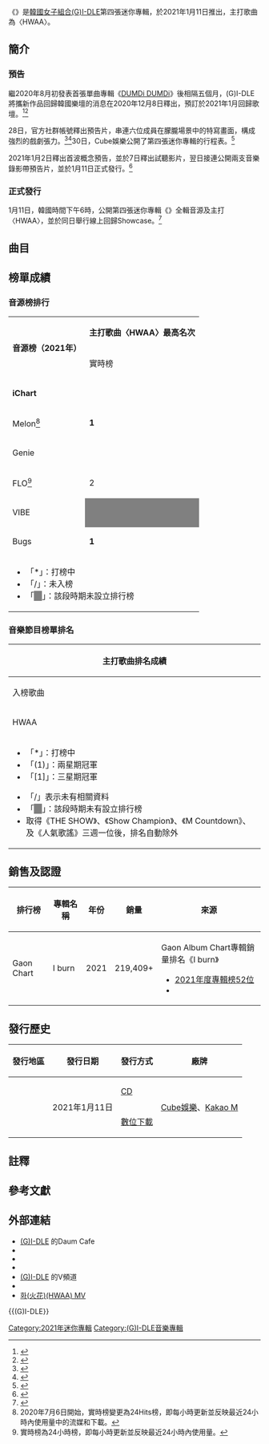 {{About|(G)I-DLE迷你四辑|与主打歌曲同名单曲|HWAA}}
{{noteTA
|G1=Music
}}
{{Infobox Album
| name       = {{lang|en|I burn}}
| type       = EP
| cover      = (G)I-DLE迷你四辑《I burn》.jpg
| artist     = [[(G)I-DLE|(G)I-DLE]]
| released   = {{Start date|2021|01|11}}
| recorded   = 2020年
| format     = {{hlist|[[CD|CD]]|[[數位音樂下載|數位音樂下載]]}}
| genre      = {{hlist|[[韓語流行音樂|韓語流行音樂]]|[[流行舞曲|流行舞曲]]|{{nowrap|[[抒情歌曲|抒情歌曲]]}}}}
| language   = [[韓語|韓語]]
| label      = {{hlist|[[Cube娛樂|Cube娛樂]]|[[Kakao_M|Kakao M]]}}
| prev_title = [[Oh_my_god_(迷你專輯)|Oh my god]]
| prev_year  = 2020
| next_title = [[I_NEVER_DIE|I NEVER DIE]]
| next_year  = 2022
| misc       =
{{External music video
|Type=EP
|{{YouTube|id=z3szNvgQxHo|title=HWAA}}
}}
|length=18:40}}
《'''{{lang|en|I burn}}'''》是[[韓國|韓國]][[女子組合|女子組合]][[(G)I-DLE|(G)I-DLE]]第四張迷你專輯，於2021年1月11日推出，主打歌曲為〈HWAA〉。

== 簡介 ==
=== 預告 ===
繼2020年8月初發表首張單曲專輯《[[Dumdi_Dumdi|DUMDi DUMDi]]》後相隔五個月，(G)I-DLE將攜新作品回歸韓國樂壇的消息在2020年12月8日釋出，預訂於2021年1月回歸歌壇。<ref>{{Cite web|title=因信賴而聽的 (G)I-DLE 即將回歸！距離〈DUMDi DUMDi〉不到半年|url=https://www.koreastardaily.com/tc/news/132193|accessdate=|author=|date=|format=|work=KSD 韓星網|publisher=|language=zh-Hant|archive-date=2020-12-11|archive-url=https://web.archive.org/web/20201211003519/https://www.koreastardaily.com/tc/news/132193|dead-url=no}}</ref><ref>{{Cite web|title=開始期待吧！(G)I-DLE 預計明年1月回歸樂壇|url=https://www.kpopn.com/2020/12/09/gidle-make-a-comeback-next-month|accessdate=|author=|date=2020-12-09|last=CHI|format=|work=www.kpopn.com|publisher=|language=zh-TW|archive-date=2022-04-22|archive-url=https://web.archive.org/web/20220422155058/https://www.kpopn.com/2020/12/09/gidle-make-a-comeback-next-month}}</ref>

28日，官方社群帳號釋出預告片，串連六位成員在朦朧場景中的特寫畫面，構成強烈的戲劇張力。<ref>{{Cite web|title=(G)I-DLE 新專輯預告曝光！六人大展表情演技釋放強烈張力|url=https://www.koreastardaily.com/tc/news/132617|accessdate=|author=|date=|format=|work=KSD 韓星網|publisher=|language=zh-Hant|archive-date=2022-04-22|archive-url=https://web.archive.org/web/20220422155056/https://www.koreastardaily.com/tc/news/132617}}</ref><ref>{{Cite web|title=(G)I-DLE 宣布1月11日回歸，美麗的宣傳預告影片公開|url=https://www.kpopn.com/2020/12/30/gi-dle-drops-mystical-visual-film-in-first-teaser-for-january-comeback|accessdate=|author=|date=2020-12-30|last=CHI|format=|work=www.kpopn.com|publisher=|language=zh-TW|archive-date=2022-04-22|archive-url=https://web.archive.org/web/20220422155056/https://www.kpopn.com/2020/12/30/gi-dle-drops-mystical-visual-film-in-first-teaser-for-january-comeback}}</ref>30日，Cube娛樂公開了第四張迷你專輯的行程表。<ref>{{Cite web|title=(G)I-DLE 將攜迷你四輯回歸 明日搶先釋出曲目表！|url=https://www.koreastardaily.com/tc/news/132653|accessdate=|author=|date=|format=|work=KSD 韓星網|publisher=|language=zh-Hant|archive-date=2022-04-22|archive-url=https://web.archive.org/web/20220422155055/https://www.koreastardaily.com/tc/news/132653}}</ref>

2021年1月2日釋出首波概念預告，並於7日釋出試聽影片，翌日接連公開兩支音樂錄影帶預告片，並於1月11日正式發行。<ref>{{Cite web|title=Girl group (G)I-DLE to drop its fourth EP "I burn" on Jan. 11|url=https://koreajoongangdaily.joins.com/2020/12/29/entertainment/kpop/GIDLE-I-burn-I-am/20201229094903883.html|accessdate=|author=|date=|format=|work=koreajoongangdaily|publisher=|language=en|archive-date=2021-12-23|archive-url=https://web.archive.org/web/20211223152802/https://koreajoongangdaily.joins.com/2020/12/29/entertainment/kpop/GIDLE-I-burn-I-am/20201229094903883.html}}</ref>

=== 正式發行 ===
1月11日，韓國時間下午6時，公開第四張迷你專輯《{{lang|en|I burn}}》全輯音源及主打〈HWAA〉，並於同日舉行線上回歸Showcase。<ref>{{Cite web|title=(G)I-DLE Drops online media SHOWCASE Version For "HWAA"|url=https://www.allkpop.com/video/2021/01/gi-dle-drops-online-media-showcase-version-for-hwaa|accessdate=2021-01-11|author=|date=|format=|work=allkpop|publisher=|language=en|archive-date=2021-01-14|archive-url=https://web.archive.org/web/20210114100924/https://www.allkpop.com/video/2021/01/gi-dle-drops-online-media-showcase-version-for-hwaa|dead-url=no}}</ref>

== 曲目 ==
{{Track listing
| total_length     = 18:41

| title1          = {{lang|ko|한(寒)}}
| note1           = HANN (Alone in winter)
| music1          = {{hlist|小娟|安叡垠}}
| lyrics1         = {{hlist|小娟|安叡垠}}
| arranger1       = {{hlist|BreadBeat|安叡垠|小娟}}
| length1         = 2:55

| title2          = {{lang|ko|화(火花)}}
| note2           = [[Hwaa|HWAA]]
| music2          = {{hlist|小娟|Pop Time}}
| lyrics2         = 小娟
| arranger2       = {{hlist|Pop Time|小娟}}
| length2         = 3:17

| title3          = MOON
| note3           = 
| music3          = {{hlist|Minnie|FCM Houdini|FCM 667}}
| lyrics3         = 小娟
| arranger3       = {{hlist|FCM Houdini|Minnie}}
| length3         = 3:20

| title4          = Where is love
| note4           = 
| music4          = {{hlist|小娟|Min Lee "collapsedone"}}
| lyrics4         = 小娟
| arranger4       = Min Lee "collapsedone"
| length4         = 2:57

| title5          = LOST
| note5           =
| music5          = {{hlist|徐在宇|雨琦}}
| lyrics5         = {{hlist|雨琦|徐在宇|小娟}}
| arranger5       = 徐在宇
| length5         = 3:01

| title6          = DAHLIA
| note6           =
| music6          = {{hlist|Breadbeat|Minnie}}
| lyrics6         = {{hlist|Minnie|Breadbeat|小娟}}
| arranger6       = Breadbeat
| length6         = 3:10
}}

== 榜單成績 ==

=== 音源榜排行 ===
{| class="wikitable" style="text-align:center"
| rowspan="2" |'''音源榜（2021年）'''
| colspan="7" |'''主打歌曲〈HWAA〉最高名次'''
|-
! 實時榜
! 24Hits
! 日榜
! 週榜
! 月榜
! 年榜
! 來源
|-
!'''iChart'''
| rowspan="3" |'''1'''
|style="background:#808080" | 
|style="background:#808080" | 
|4
|style="background:#808080" | 
|style="background:#808080" | 
|<ref>《iChart》最高名次：
*實時榜{{citeweb|url=https://www.instiz.net/popup_ichart_change.htm?mode=10&song=%ED%99%94&artist=(%EC%97%AC%EC%9E%90)%EC%95%84%EC%9D%B4%EB%93%A4|title=（2021-01-15 14:30PM #1）|accessdate=|author=|date=|publisher=|language=Ko|archive-date=2021-01-23|archive-url=https://web.archive.org/web/20210123001918/https://www.instiz.net/popup_ichart_change.htm?mode=10&song=%ED%99%94&artist=(%EC%97%AC%EC%9E%90)%EC%95%84%EC%9D%B4%EB%93%A4|dead-url=no}}
*週榜{{citeweb|url=https://www.instiz.net/popup_ichart_change.htm?mode=9&song=%ED%99%94&artist=(%EC%97%AC%EC%9E%90)%EC%95%84%EC%9D%B4%EB%93%A4|title=（2021-01월3주차 #4）|accessdate=|author=|date=|publisher=|language=Ko|archive-date=2022-04-22|archive-url=https://web.archive.org/web/20220422155056/https://www.instiz.net/popup_ichart_change.htm?mode=9&song=%ED%99%94&artist=(%EC%97%AC%EC%9E%90)%EC%95%84%EC%9D%B4%EB%93%A4}}</ref>
|-
!Melon<ref group="註">2020年7月6日開始，實時榜變更為24Hits榜，即每小時更新並反映最近24小時內使用量中的流媒和下載。</ref>
|10
|15
|15
|24
|136
|<ref>《Melon》最高名次：
*實時榜{{citeweb|url=http://www.kpopchart.kr/(%EC%97%AC%EC%9E%90)%EC%95%84%EC%9D%B4%EB%93%A4/2021011119|title=（2021-01-11 19:00PM #1）|accessdate=|author=|date=|publisher=|language=Ko|archive-date=2021-01-21|archive-url=https://web.archive.org/web/20210121234353/http://www.kpopchart.kr/(%EC%97%AC%EC%9E%90)%EC%95%84%EC%9D%B4%EB%93%A4/2021011119|dead-url=no}}
*24Hits{{citeweb|url=http://www.kpopchart.kr/(%EC%97%AC%EC%9E%90)%EC%95%84%EC%9D%B4%EB%93%A4/2021011218|title=（2021-01-12 18:00PM #10）|accessdate=|author=|date=|publisher=|language=Ko}}
*日榜{{citeweb|url=https://www.melon.com/chart/week/index.htm|title=（2021-01-18 #15）|accessdate=|author=|date=|publisher=|language=Ko|archive-date=2019-04-18|archive-url=https://web.archive.org/web/20190418192014/https://www.melon.com/chart/week/index.htm|dead-url=no}}
*週榜{{citeweb|url=https://www.melon.com/chart/week/index.htm|title=（2021-01-18 - 2021-01-24  #15）|accessdate=|author=|date=|publisher=|language=Ko|archive-date=2019-04-18|archive-url=https://web.archive.org/web/20190418192014/https://www.melon.com/chart/week/index.htm|dead-url=no}}
*月榜{{citeweb|url=https://www.melon.com/chart/month/|title=（2021-02 #24）|accessdate=|author=|date=|publisher=|language=Ko|archive-date=2021-06-05|archive-url=https://web.archive.org/web/20210605050106/https://www.melon.com/chart/month/}}
*年榜{{citeweb|url=https://xn--o39an51b2re.com/melon/yearlycount/2021|title=（2021 #136）|accessdate=|author=|date=|publisher=|language=Ko|archive-date=2022-04-22|archive-url=https://web.archive.org/web/20220422155055/https://xn--o39an51b2re.com/melon/yearlycount/2021}}</ref>
|-
!Genie
|style="background:#808080" | 
|'''1'''
|'''1'''
|8
|145
|<ref>《Genie》最高名次：
*實時榜{{citeweb|url=http://www.kpopchart.kr/(%EC%97%AC%EC%9E%90)%EC%95%84%EC%9D%B4%EB%93%A4/2021011119|title=（2021-01-11 19:00PM #1）|accessdate=|author=|date=|publisher=|language=Ko|archive-date=2021-01-21|archive-url=https://web.archive.org/web/20210121234353/http://www.kpopchart.kr/(%EC%97%AC%EC%9E%90)%EC%95%84%EC%9D%B4%EB%93%A4/2021011119|dead-url=no}}
*日榜{{citeweb|url=https://www.genie.co.kr/chart/top200?ditc=D&rtm=N&ymd=20210111|title=（2021-01-11 #1）|accessdate=|author=|date=|publisher=|language=Ko|archive-date=2021-01-21|archive-url=https://web.archive.org/web/20210121233321/https://www.genie.co.kr/chart/top200?ditc=D&rtm=N&ymd=20210111|dead-url=no}}
*週榜{{citeweb|url=https://www.genie.co.kr/chart/top200?ditc=W&rtm=N&ymd=20210111|title=（2021-01-11 - 2021-01-17  #1）|accessdate=|author=|date=|publisher=|language=Ko|archive-date=2022-04-22|archive-url=https://web.archive.org/web/20220422155059/https://www.genie.co.kr/chart/top200?ditc=W&rtm=N&ymd=20210111}}
*月榜{{citeweb|url=https://www.genie.co.kr/chart/top200?ditc=M&rtm=N|title=（2021-01 #8）|accessdate=|author=|date=|publisher=|language=Ko|archive-date=2021-01-21|archive-url=https://web.archive.org/web/20210121065109/https://www.genie.co.kr/chart/top200?ditc=M&rtm=N|dead-url=no}}
*年榜{{citeweb|url=https://weibo.com/6931593512/L8DKuhrfC|title=（2021 #145）|accessdate=|author=|date=|publisher=|language=Ko|archive-date=2022-04-22|archive-url=https://web.archive.org/web/20220422155055/https://weibo.com/6931593512/L8DKuhrfC}}</ref>
|-
!FLO<ref group="註">實時榜為24小時榜，即每小時更新並反映最近24小時內使用量。</ref>
|2
|style="background:#808080" | 
|style="background:#808080" | 
|12
|style="background:#808080" | 
|style="background:#808080" | 
|<ref>《FLO》最高名次：
*實時榜{{citeweb|url=http://www.kpopchart.kr/(%EC%97%AC%EC%9E%90)%EC%95%84%EC%9D%B4%EB%93%A4/2021011306|title=（2021-01-13 6:00AM #2）|accessdate=|author=|date=|publisher=|language=Ko|archive-date=2021-02-06|archive-url=https://web.archive.org/web/20210206111341/http://www.kpopchart.kr/(%EC%97%AC%EC%9E%90)%EC%95%84%EC%9D%B4%EB%93%A4/2021011306}}
*週榜{{citeweb|url=https://www.music-flo.com/browse?chartId=3|title=（2021-01-18 - 2021-01-24  #12）|accessdate=|author=|date=|publisher=|language=Ko}}</ref>
|-
!VIBE
|style="background:#808080" | 
|style="background:#808080" | 
|6
|style="background:#808080" | 
|style="background:#808080" | 
|style="background:#808080" | 
|<ref>《VIBE》最高名次：
*日榜{{citeweb|url=https://www.instiz.net/popup_ichart_change.htm?mode=6&song=%ED%99%94&artist=(%EC%97%AC%EC%9E%90)%EC%95%84%EC%9D%B4%EB%93%A4|title=（2021-01-14 #6）|accessdate=|author=|date=|publisher=|language=Ko|archive-date=2022-04-22|archive-url=https://web.archive.org/web/20220422155055/https://www.instiz.net/popup_ichart_change.htm?mode=6&song=%ED%99%94&artist=(%EC%97%AC%EC%9E%90)%EC%95%84%EC%9D%B4%EB%93%A4}}</ref>
|-
!Bugs
|'''1'''
|style="background:#808080" | 
|'''1'''
|'''1'''
|style="background:#808080" | 
|76
|<ref>《Bugs》最高名次：
*實時榜{{citeweb|url=http://www.kpopchart.kr/(%EC%97%AC%EC%9E%90)%EC%95%84%EC%9D%B4%EB%93%A4/2021011119|title=（2021-01-11 19:00PM #1）|accessdate=|author=|date=|publisher=|language=Ko|archive-date=2021-01-21|archive-url=https://web.archive.org/web/20210121234353/http://www.kpopchart.kr/(%EC%97%AC%EC%9E%90)%EC%95%84%EC%9D%B4%EB%93%A4/2021011119|dead-url=no}}
*日榜{{citeweb|url=https://music.bugs.co.kr/chart/track/day/total?chartdate=20210111|title=（2021-01-11 #1）|accessdate=|author=|date=|publisher=|language=Ko|archive-date=2021-01-22|archive-url=https://web.archive.org/web/20210122174810/https://music.bugs.co.kr/chart/track/day/total?chartdate=20210111|dead-url=no}}
*週榜{{citeweb|url=https://music.bugs.co.kr/chart/track/week/total?chartdate=20210114|title=（2021-01-11 - 2021-01-17  #1）|accessdate=|author=|date=|publisher=|language=Ko|archive-date=2022-04-22|archive-url=https://web.archive.org/web/20220422155055/https://music.bugs.co.kr/chart/track/week/total?chartdate=20210114}}
*年榜{{citeweb|url=https://weibo.com/6931593512/L75Z2Fuyw|title=（2021 #76）|accessdate=|author=|date=|publisher=|language=Ko|archive-date=2022-04-22|archive-url=https://web.archive.org/web/20220422155056/https://weibo.com/6931593512/L75Z2Fuyw}}</ref>
|-
| colspan="8" |{{col-begin}}
*「*」：打榜中
*「/」：未入榜
*「<span style="background:#808080">　</span>」：該段時期未設立排行榜
{{col-end}}
|}

=== 音樂節目榜單排名 ===
{| class="wikitable" style="text-align:center; font-size:90%;"
|-
! colspan="7" | '''主打歌曲排名成績'''
|-
!入榜歌曲
![[Mnet媒體|Mnet]]<br /><small>《[[M_Countdown|M Countdown]]》</small>
![[KBS2|KBS2]]<br /><small>《[[Music_Bank|音樂銀行]]》</small>
![[文化廣播_(韓國)|MBC]]<br /><small>《[[Show!_音樂中心|Show! 音樂中心]]》</small>
![[SBS株式會社|SBS]]<br /><small>《[[人氣歌謠|人氣歌謠]]》</small>
![[MBC_Plus_Media|MBC M]]<br /><small>《[[Show_Champion|Show Champion]]》</small>
![[SBS_MTV|SBS MTV]]<br /><small>《[[THE_SHOW_(SBS_MTV節目)|THE SHOW]]》</small>
|-|\
! colspan="7" | 2021年
|-
| HWAA|| '''[1]'''|| '''1''' ||'''(1)''' || '''(1)''' || '''1''' || '''1'''
|-
| colspan="8" |
{{col-begin}}
{{col-2}}
*「*」：打榜中
*「(1)」：兩星期冠軍
*「[1]」：三星期冠軍
{{col-break}}
*「/」表示未有相關資料
*「<span style="background:#808080">　</span>」：該段時期未有設立排行榜
*取得《THE SHOW》、《Show Champion》、《M Countdown》、及《人氣歌謠》三週一位後，排名自動除外
{{col-end}}
|}

== 銷售及認證 ==
{| class="wikitable" style="text-align:center"
! 排行榜
! 專輯名稱
! 年份
! 銷量
! 來源
|-
!Gaon Chart
|I burn
|2021
| 219,409+
| rowspan="2" |<ref>{{ko icon}}Gaon Album Chart專輯銷量排名《I burn》
* [http://www.gaonchart.co.kr/main/section/chart/album.gaon?nationGbn=T&serviceGbn=&termGbn=year&hitYear=2021&year_time=3 2021年度專輯榜52位] {{Wayback|url=http://www.gaonchart.co.kr/main/section/chart/album.gaon?nationGbn=T&serviceGbn=&termGbn=year&hitYear=2021&year_time=3 |date=20220107021228 }}
*</ref>
|}

== 發行歷史 ==
{| class="wikitable" style="text-align:center"
!發行地區
!發行日期
!發行方式
!廠牌
|-
| rowspan="2" |{{KOR}}
| rowspan="2" |2021年1月11日
|[[CD|CD]]
| rowspan="2" |[[Cube娛樂|Cube娛樂]]、[[Kakao_M|Kakao M]]
|-
|[[數位下載|數位下載]]
|}

==註釋==
{{Reflist|group="註"}}

== 參考文獻 ==
{{Reflist}}
== 外部連結 ==
* [http://cafe.daum.net/cube-g-i-dle (G)I-DLE] {{Wayback|url=http://cafe.daum.net/cube-g-i-dle |date=20180602213746 }} 的Daum Cafe
* {{twitter|G_I_DLE |(G)I-DLE}}
* {{Instagram|official_g_i_dle|(G)I-DLE}}
* {{facebook|G.I.DLE.CUBE |(G)I-DLE}}
* [http://channels.vlive.tv/CE2621 (G)I-DLE] {{Wayback|url=http://channels.vlive.tv/CE2621 |date=20180518003432 }}的V頻道
* {{youtube|channel=UCritGVo7pLJLUS8wEu32vow|(G)I-DLE}}
*[https://www.youtube.com/watch?v=z3szNvgQxHo 화(火花)(HWAA) MV] {{Wayback|url=https://www.youtube.com/watch?v=z3szNvgQxHo |date=20210113014935 }}

{{(G)I-DLE}}
[[Category:2021年迷你專輯|Category:2021年迷你專輯]]
[[Category:(G)I-DLE音樂專輯|Category:(G)I-DLE音樂專輯]]